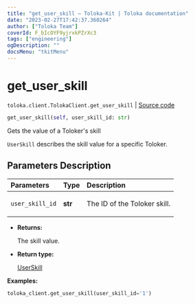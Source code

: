 ```yaml
---
title: "get_user_skill — Toloka-Kit | Toloka documentation"
date: "2023-02-27T17:42:37.360264"
author: ["Toloka Team"]
coverId: F_bIcOYF9yjrxkPZrXc3
tags: ["engineering"]
ogDescription: ""
docsMenu: "tkitMenu"
---
```


# get_user_skill
`toloka.client.TolokaClient.get_user_skill` | [Source code](https://github.com/Toloka/toloka-kit/blob/v1.1.4/src/client/__init__.py#L3294)

```python
get_user_skill(self, user_skill_id: str)
```

Gets the value of a Toloker's skill

`UserSkill` describes the skill value for a specific Toloker.

## Parameters Description

| Parameters | Type | Description |
| :----------| :----| :-----------|
`user_skill_id`|**str**|<p>The ID of the Toloker skill.</p>

* **Returns:**

  The skill value.

* **Return type:**

  [UserSkill](/docs/toloka-kit/reference/toloka.client.user_skill.UserSkill)

**Examples:**

```python
toloka_client.get_user_skill(user_skill_id='1')
```